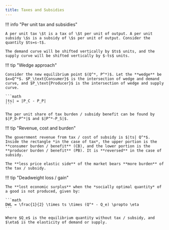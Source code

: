 ```yaml
---
title: Taxes and Subsidies
---
```


!!! info "Per unit tax and subsidies"

    A per unit tax \$t is a tax of \$t per unit of output. A per unit subsidy \$s is a subsidy of \$s per unit of output. Consider the quantity $ts=s-t$.

    The demand curve will be shifted vertically by $ts$ units, and the supply curve will be shifted vertically by $-ts$ units.

!!! tip "Wedge approach"

    Consider the new equilibrium point $(Q^*, P^*)$. Let the **wedge** be $x=Q^*$. $P_\text{Consumer}$ is the intersection of wedge and demand curve, and $P_\text{Producer}$ is the intersection of wedge and supply curve.

    ```math
    |ts| = |P_C - P_P|
    ```

    The per unit share of tax burden / subsidy benefit can be found by $|P_D-P^*|$ and $|P^*-P_S|$. 
    
!!! tip "Revenue, cost and burden"

    The government revenue from tax / cost of subsidy is $|ts| Q^*$. Inside the rectangle *in the case of tax*, the upper portion is the **consumer burden / benefit** (CB), and the lower portion is the **producer burden / benefit** (PB). It is **reversed** in the case of subsidy.

    The **less price elastic side** of the market bears **more burden** of the tax / subsidy.

!!! tip "Deadweight loss / gain"

    The **lost economic surplus** when the *socially optimal quantity* of a good is not produced, given by:

    ```math
    DWL = \frac{1}{2} \times ts \times (Q^* - Q_e) \propto \eta
    ```

    Where $Q_e$ is the equilibrium quantity without tax / subsidy, and $\eta$ is the elasticity of demand or supply.